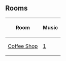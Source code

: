{{CPW|Red Nose Day|Dia do Nariz Vermelho}}

==Rooms==
{|class="wikitable" style="margin: 1em auto;"
!Room!!Music
|-
|[[Media:RoomsCoffeeRedNoseDay.swf|Coffee Shop]]||[[Media:Music1.swf|1]]
|}

{{Events}}